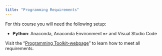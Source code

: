```yaml
---
title: "Programming Requirements"
---
```


For this course you will need the following setup:

- **Python**: Anaconda, Anaconda Environment `mr` and Visual Studio Code

:::{.callout-important}
Visit the "[Programming Toolkit-webpage](https://kirenz.github.io/lab-toolkit/)" to learn how to meet all requirements.
:::